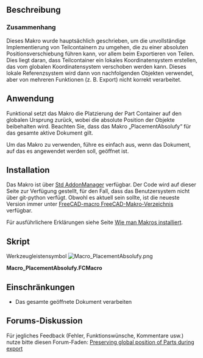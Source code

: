 <languages/>

{{Macro/de
|Name=PlacementAbsolufy
|Icon=Macro_PlacementAbsolufy.png
|Description=Dieses Makro setzt die Position aller Teilebehälter auf den Dokumentursprung zurück, wobei die absoluten Objektpositionen beibehalten werden.
Dieses Makro wurde hauptsächlich geschrieben, um die unvollständige Implementierung von Teilebehältern zu umgehen, die zu einer absoluten Positionsverschiebung führen kann, vor allem beim Exportieren von Teilen. Dies liegt daran, dass Teilebehälter ein lokales Koordinatensystem erstellen, das vom globalen Koordinatensystem verschoben werden kann. Dieses lokale Referenzsystem wird dann von nachfolgenden Objekten verwendet, aber von einigen Funktionen (z. B. Export) nicht korrekt verarbeitet.
|Author=OpenBrain
|Date=2019-06-10
|Version=0.2
|FCVersion=0.17+
|SeeAlso=[[Macro_StraightenObject/de|Makro StraightenObject]]
|Download=[https://wiki.freecad.org/images/9/92/Macro_PlacementAbsolufy.png Werkzeugleisten-Symbol]
}}

<span id="Description"></span>
==Beschreibung==

<span id="Context"></span>
===Zusammenhang===

Dieses Makro wurde hauptsächlich geschrieben, um die unvollständige Implementierung von Teilcontainern zu umgehen, die zu einer absoluten Positionsverschiebung führen kann, vor allem beim Exportieren von Teilen. Dies liegt daran, dass Teilcontainer ein lokales Koordinatensystem erstellen, das vom globalen Koordinatensystem verschoben werden kann. Dieses lokale Referenzsystem wird dann von nachfolgenden Objekten verwendet, aber von mehreren Funktionen (z. B. Export) nicht korrekt verarbeitet.

<span id="Usage"></span>
==Anwendung==

Funktional setzt das Makro die Platzierung der Part Container auf den globalen Ursprung zurück, wobei die absolute Position der Objekte beibehalten wird. Beachten Sie, dass das Makro „PlacementAbsolufy“ für das gesamte aktive Dokument gilt.

Um das Makro zu verwenden, führe es einfach aus, wenn das Dokument, auf das es angewendet werden soll, geöffnet ist.

==Installation==

Das Makro ist über [[Std AddonMgr/de|Std AddonManager]] verfügbar.
Der Code wird auf dieser Seite zur Verfügung gestellt, für den Fall, dass das Benutzersystem nicht über git-python verfügt. Obwohl es aktuell sein sollte, ist die neueste Version immer unter [https://github.com/FreeCAD/FreeCAD-macros/blob/master/Utility/PlacementAbsolufy.FCMacro FreeCAD-macro FreeCAD-Makro-Verzeichnis] verfügbar.

Für ausführlichere Erklärungen siehe Seite [[How_to_install_macros/de|Wie man Makros installiert]].

<span id="Script"></span>
==Skript==

Werkzeugleistensymbol [[Image:Macro_PlacementAbsolufy.png]]

'''Macro_PlacementAbsolufy.FCMacro'''

{{MacroCode|code=
#!/usr/bin/python
#####################################
# Copyright (c) openBrain 2019
# Licensed under LGPL v2
#
# This macro will reset position of all part containers to document origin while keeping the absolute object positions
#
# Version history :
# *0.2 : some typo improvement + commenting for official PR
# *0.1 : alpha release, almost no test performed
#
#####################################

__Name__ = 'PlacementAbsolufy'
__Comment__ = 'Reset part containers to global origin while keeping object positions'
__Author__ = 'openBrain'
__Version__ = '0.2'
__Date__ = '2019-06-10'
__License__ = 'LGPL v2'
__Web__ = 'https://wiki.freecad.org/Macro_PlacementAbsolufy'
__Wiki__ = 'https://wiki.freecad.org/Macro_PlacementAbsolufy'
__Icon__ = ''
__Help__ = 'Run the macro with model active in the GUI'
__Status__ = 'Alpha'
__Requires__ = 'FreeCAD >= 0.17'
__Communication__ = 'https://forum.freecad.org/viewtopic.php?f=3&t=36869'
__Files__ = ''

currState = {} #initialize a dictionary to store current object placements

for obj in App.ActiveDocument.Objects: #going through active document objects
    if "Placement" in obj.PropertiesList: #if object has a Placement property
        currState[obj] = obj.getGlobalPlacement() #store the object pointer with its global placement

App.ActiveDocument.openTransaction("Absolufy") #open a transaction for undo management

for obj, plac in currState.items(): #going through all moveable objects
    if obj.isDerivedFrom("App::Part"): #if object is a part container
        obj.Placement = App.Placement(App.Vector(0,0,0),App.Rotation(0,0,0)) #reset its placement to global document origin
    elif obj.TypeId[:5] == "App::": #if object is another App type (typically an origin axis or plane)
        None #do nothing
    else: #for all other objects
        obj.Placement = plac #replace them at their global (absolute) placement

App.ActiveDocument.commitTransaction() #commit transaction
}}

<span id="Limitations"></span>
==Einschränkungen==

* Das gesamte geöffnete Dokument verarbeiten

<span id="Forum_discussion"></span>
==Forums-Diskussion==

Für jegliches Feedback (Fehler, Funktionswünsche, Kommentare usw.) nutze bitte diesen Forum-Faden: [https://forum.freecad.org/viewtopic.php?f=3&t=36869 Preserving global position of Parts during export]